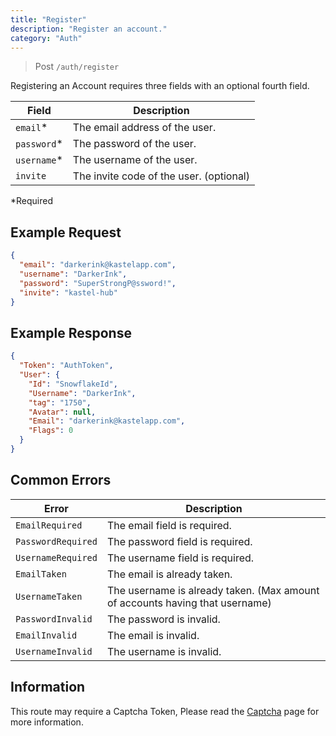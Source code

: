```yaml
---
title: "Register"
description: "Register an account."
category: "Auth"
---
```


> Post `/auth/register`

Registering an Account requires three fields with an optional fourth field.

| Field        | Description                             |
| ------------ | --------------------------------------- |
| `email`\*    | The email address of the user.          |
| `password`\* | The password of the user.               |
| `username`\* | The username of the user.               |
| `invite`     | The invite code of the user. (optional) |

\*Required

## Example Request

```json
{
  "email": "darkerink@kastelapp.com",
  "username": "DarkerInk",
  "password": "SuperStrongP@ssword!",
  "invite": "kastel-hub"
}
```

## Example Response

```json
{
  "Token": "AuthToken",
  "User": {
    "Id": "SnowflakeId",
    "Username": "DarkerInk",
    "tag": "1750",
    "Avatar": null,
    "Email": "darkerink@kastelapp.com",
    "Flags": 0
  }
}
```

## Common Errors

| Error              | Description                                                                  |
| ------------------ | ---------------------------------------------------------------------------- |
| `EmailRequired`    | The email field is required.                                                 |
| `PasswordRequired` | The password field is required.                                              |
| `UsernameRequired` | The username field is required.                                              |
| `EmailTaken`       | The email is already taken.                                                  |
| `UsernameTaken`    | The username is already taken. (Max amount of accounts having that username) |
| `PasswordInvalid`  | The password is invalid.                                                     |
| `EmailInvalid`     | The email is invalid.                                                        |
| `UsernameInvalid`  | The username is invalid.                                                     |

## Information

This route may require a Captcha Token, Please read the [Captcha](/developers/captcha) page for more information.
